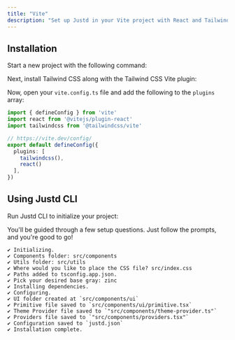 ```yaml
---
title: "Vite"
description: "Set up Justd in your Vite project with React and Tailwind CSS using a quick and efficient installation process."
---
```


## Installation
Start a new project with the following command:
<Installation command='npm create vite@latest app -- --template react-ts' />

Next, install Tailwind CSS along with the Tailwind CSS Vite plugin:
<Installation command='npm install tailwindcss @tailwindcss/vite' />

Now, open your `vite.config.ts` file and add the following to the `plugins` array:
```ts
import { defineConfig } from 'vite'
import react from '@vitejs/plugin-react'
import tailwindcss from '@tailwindcss/vite'

// https://vite.dev/config/
export default defineConfig({
  plugins: [
    tailwindcss(),
    react()
  ],
})
```

## Using Justd CLI
Run Justd CLI to initialize your project:
<Installation command='npx justd-cli@latest init' />

You'll be guided through a few setup questions. Just follow the prompts, and you're good to go!
```
✔ Initializing.
✔ Components folder: src/components
✔ Utils folder: src/utils
✔ Where would you like to place the CSS file? src/index.css
✔ Paths added to tsconfig.app.json.
✔ Pick your desired base gray: zinc
✔ Installing dependencies.
✔ Configuring.
✔ UI folder created at `src/components/ui`
✔ Primitive file saved to `src/components/ui/primitive.tsx`
✔ Theme Provider file saved to `"src/components/theme-provider.ts"`
✔ Providers file saved to `"src/components/providers.tsx"`
✔ Configuration saved to `justd.json`
✔ Installation complete.
```
